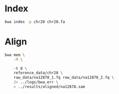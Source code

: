 

# Index
```bash
bwa index -p chr20 chr20.fa
```

# Align
```bash
bwa mem \
    -M \

    -t 8 \
    reference_data/chr20 \
    raw_data/na12878_1.fq raw_data/na12878_2.fq \
    2> ../logs/bwa.err \
    > ../results/aligned/na12878.sam
```


